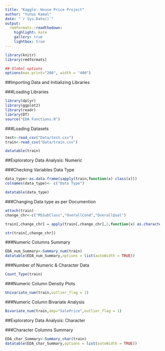 ```yaml
---
title: "Kaggle: House Price Project"
author: "Yunus Kamal"
date: "`r Sys.Date()`"
output:
  rmdformats::readthedown:
    highlight: kate
    gallery: true
    lightbox: true
---
```



```r
library(knitr)
library(rmdformats)

## Global options
options(max.print="200", width = "400")
```


##Importing Data and Initializing Libraries

###Loading Libraries
```r
library(dplyr)
library(ggplot2)
library(readr)
library(DT)
source("EDA Functions.R")
```

###Loading Datasets
```r
test<-read_csv("Data/test.csv")
train<-read_csv("Data/train.csv")

datatable(train)
```

##Exploratory Data Analysis: Numeric

###Checking Variables Data Type
```r
data_type<-as.data.frame(sapply(train,function(x) class(x)))
colnames(data_type)<- c("Data Type")

datatable(data_type)
```

###Changing Data type as per Documention
```r
attach(train)
change_chr<-c("MSSubClass","OverallCond","OverallQual")

train[,change_chr] = apply(train[,change_chr],2,function(x) as.character(x))

str(train[,change_chr])

```

###Numeric Columns Summary 
```r
EDA_num_Summary<-Summary_num(train)
datatable(EDA_num_Summary,options = list(autoWidth = TRUE))
```

###Number of Numeric & Character Data
```r
Count_Type(train)
```


###Numeric Column Density Plots
```r
Univariate_num(train,outlier_flag = 1)
```

###Numeric Column Bivariate Analysis
```r
Bivariate_num(train,dep="SalePrice",outlier_flag = 1)
```

##Exploratory Data Analysis: Character

###Character Columns Summary
```r
EDA_char_Summary<-Summary_char(train)
datatable(EDA_char_Summary,options = list(autoWidth = TRUE))
```

